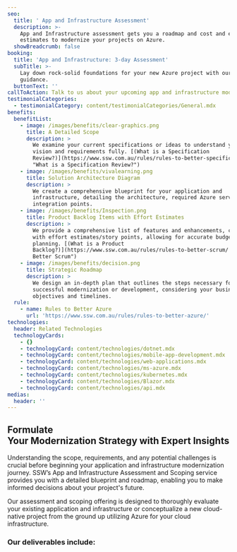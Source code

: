 ```yaml
---
seo:
  title: ' App and Infrastructure Assessment'
  description: >-
    App and Infrastructure assessment gets you a roadmap and cost and effort
    estimates to modernize your projects on Azure.
  showBreadcrumb: false
booking:
  title: 'App and Infrastructure: 3-day Assessment'
  subTitle: >-
    Lay down rock-solid foundations for your new Azure project with our expert
    guidance.
  buttonText: ''
callToAction: Talk to us about your upcoming app and infrastructure modernization.
testimonialCategories:
  - testimonialCategory: content/testimonialCategories/General.mdx
benefits:
  benefitList:
    - image: /images/benefits/clear-graphics.png
      title: A Detailed Scope
      description: >
        We examine your current specifications or ideas to understand your
        vision and requirements fully. [(What is a Specification
        Review?)](https://www.ssw.com.au/rules/rules-to-better-specification-reviews/
        "What is a Specification Review?")
    - image: /images/benefits/vivalearning.png
      title: Solution Architecture Diagram
      description: >
        We create a comprehensive blueprint for your application and
        infrastructure, detailing the architecture, required Azure services, and
        integration points.
    - image: /images/benefits/Inspection.png
      title: Product Backlog Items with Effort Estimates
      description: >
        We provide a comprehensive list of features and enhancements, complete
        with effort estimates/story points, allowing for accurate budgeting and
        planning. [(What is a Product
        Backlog?)](https://www.ssw.com.au/rules/rules-to-better-scrum/ "Rules to
        Better Scrum")
    - image: /images/benefits/decision.png
      title: Strategic Roadmap
      description: >
        We design an in-depth plan that outlines the steps necessary for
        successful modernization or development, considering your business
        objectives and timelines.
  rule:
    - name: Rules to Better Azure
      url: 'https://www.ssw.com.au/rules/rules-to-better-azure/'
technologies:
  header: Related Technologies
  technologyCards:
    - {}
    - technologyCard: content/technologies/dotnet.mdx
    - technologyCard: content/technologies/mobile-app-development.mdx
    - technologyCard: content/technologies/web-applications.mdx
    - technologyCard: content/technologies/ms-azure.mdx
    - technologyCard: content/technologies/kubernetes.mdx
    - technologyCard: content/technologies/Blazor.mdx
    - technologyCard: content/technologies/api.mdx
medias:
  header: ''
---
```


## Formulate Your Modernization Strategy with Expert Insights

Understanding the scope, requirements, and any potential challenges is crucial before beginning your application and infrastructure modernization journey. SSW’s App and Infrastructure Assessment and Scoping service provides you with a detailed blueprint and roadmap, enabling you to make informed decisions about your project's future.

Our assessment and scoping offering is designed to thoroughly evaluate your existing application and infrastructure or conceptualize a new cloud-native project from the ground up utilizing Azure for your cloud infrastructure.

<VideoEmbed url="https://www.youtube.com/watch?v=N9QOoTwOo_U" caption=".NET Migration Services | William Liebenberg | SSW Consulting (3 mins)" duration="" removeMargin={false} />

### Our deliverables include:
